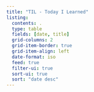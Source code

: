 ```yaml
---
title: "TIL - Today I Learned"
listing:
  contents: .
  type: table
  fields: [date, title]
  grid-columns: 2
  grid-item-border: true
  grid-item-align: left
  date-format: iso
  feed: true
  filter-ui: true
  sort-ui: true
  sort: "date desc"
---
```

